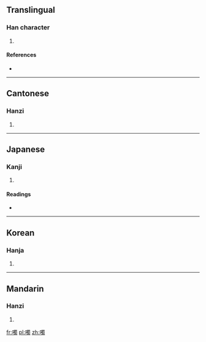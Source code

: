 ==Translingual==

===Han character===
{{Han char|rn=30|rad=口|as=13|sn=16|four=6602<sub>7</sub>|canj=口田中戈 (RWLI)}}

# {{defn|Han|sort=口13}}

====References====
* {{Han ref|kx=0209.290|dkj=04363|dj=0432.130|hdz=10691.130|uh=5663|ud=22115|bh=E942|bd=59714}}

----

==Cantonese==

===Hanzi===
{{yue-hanzi|jyut=|y=deuk3, jau3}}

# {{defn|Cantonese|sort=口13}}

----

==Japanese==

===Kanji===
{{ja-kanji|grade=|rs=口13}}

# {{defn|Japanese|sort=口13}}

====Readings====
* {{ja-readings|on=[[ちゅ]] (chu), [[ちゅう]] (chū), [[とう]] (tō), [[つ]] (tsu), [[しょく]] (shoku), [[そく]] (soku)|kun=[[くさばし]] (kusabashi), [[ついばむ]] (tsuibamu)}}

----

==Korean==

===Hanja===
{{ko-hanja|hangeul=[[주]], [[탁]]|rv=ju, tak|mr=chu, t'ak}}

# {{defn|Korean|sort=口13}}

----

==Mandarin==

===Hanzi===
{{cmn-hanzi|pin=[[zhòu]] ([[zhou4]]), [[zhuó]] ([[zhuo2]])|wg=chou<sup>4</sup>, cho<sup>2</sup>}}

# {{defn|Mandarin|sort=口13}}

[[fr:噣]]
[[pl:噣]]
[[zh:噣]]